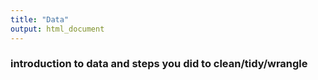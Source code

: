 ```yaml
---
title: "Data"
output: html_document
---
```


### introduction to data and steps you did to clean/tidy/wrangle



